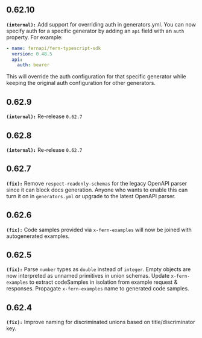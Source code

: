 ## 0.62.10
**`(internal):`** Add support for overriding auth in generators.yml. You can now specify auth for a specific generator by adding an `api` field with an `auth` property. For example:

```yaml
- name: fernapi/fern-typescript-sdk
  version: 0.48.5
  api: 
    auth: bearer
```

This will override the auth configuration for that specific generator while keeping the original auth configuration for other generators.


## 0.62.9
**`(internal):`** Re-release `0.62.7`


## 0.62.8
**`(internal):`** Re-release `0.62.7`


## 0.62.7
**`(fix):`** Remove `respect-readonly-schemas` for the legacy OpenAPI parser since it can block docs 
generation. Anyone who wants to enable this can turn it on in `generators.yml` or upgrade
to the latest OpenAPI parser.


## 0.62.6
**`(fix):`** Code samples provided via `x-fern-examples` will now be joined with autogenerated examples.


## 0.62.5
**`(fix):`** Parse `number` types as `double` instead of `integer`.
Empty objects are now interpreted as unnamed primitives in union schemas.
Update `x-fern-examples` to extract codeSamples in isolation from example request & responses.
Propagate `x-fern-examples` name to generated code samples.


## 0.62.4
**`(fix):`** Improve naming for discriminated unions based on title/discriminator key.


